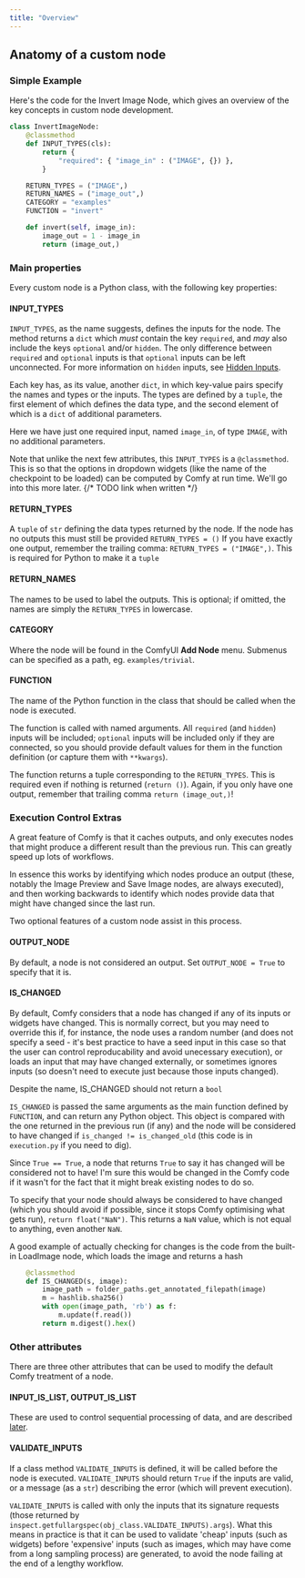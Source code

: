 ```yaml
---
title: "Overview"
---
```


## Anatomy of a custom node

### Simple Example

Here's the code for the Invert Image Node, which gives an overview of the key concepts in custom node development.

```python
class InvertImageNode:
    @classmethod
    def INPUT_TYPES(cls):
        return {
            "required": { "image_in" : ("IMAGE", {}) },
        }

    RETURN_TYPES = ("IMAGE",)
    RETURN_NAMES = ("image_out",)
    CATEGORY = "examples"
    FUNCTION = "invert"

    def invert(self, image_in):
        image_out = 1 - image_in
        return (image_out,)
```

### Main properties

Every custom node is a Python class, with the following key properties:

#### INPUT_TYPES

`INPUT_TYPES`, as the name suggests, defines the inputs for the node. The method returns a `dict`
which _must_ contain the key `required`, and _may_ also include the keys `optional` and/or `hidden`. The only difference
between `required` and `optional` inputs is that `optional` inputs can be left unconnected. 
For more information on `hidden` inputs, see [Hidden Inputs](custom_node_more_on_inputs#hidden-inputs).

Each key has, as its value, another `dict`, in which key-value pairs specify the names and types or the inputs.
The types are defined by a `tuple`, the first element of which defines the data type, 
and the second element of which is a `dict` of additional parameters. 

Here we have just one required input, named `image_in`, of type `IMAGE`, with no additional parameters.

Note that unlike the next few attributes, this `INPUT_TYPES` is a `@classmethod`. This is so
that the options in dropdown widgets (like the name of the checkpoint to be loaded) can be
computed by Comfy at run time. We'll go into this more later. {/* TODO link when written */}

#### RETURN_TYPES

A `tuple` of `str` defining the data types returned by the node. 
If the node has no outputs this must still be provided `RETURN_TYPES = ()`
<Warning>If you have exactly one output, remember the trailing comma: `RETURN_TYPES = ("IMAGE",)`. 
This is required for Python to make it a `tuple`</Warning> 

#### RETURN_NAMES

The names to be used to label the outputs. This is optional; if omitted, the names are simply the `RETURN_TYPES` in lowercase.

#### CATEGORY

Where the node will be found in the ComfyUI **Add Node** menu. Submenus can be specified as a path, eg. `examples/trivial`.

#### FUNCTION

The name of the Python function in the class that should be called when the node is executed.

The function is called with named arguments. All `required` (and `hidden`) inputs will be included; 
`optional` inputs will be included only if they are connected, so you should provide default values for them in the function
definition (or capture them with `**kwargs`).

The function returns a tuple corresponding to the `RETURN_TYPES`. This is required even if nothing is returned (`return ()`). 
Again, if you only have one output, remember that trailing comma `return (image_out,)`!

### Execution Control Extras

A great feature of Comfy is that it caches outputs, 
and only executes nodes that might produce a different result than the previous run.
This can greatly speed up lots of workflows.

In essence this works by identifying which nodes produce an output (these, notably the Image Preview and Save Image nodes, are always executed), and then working
backwards to identify which nodes provide data that might have changed since the last run.

Two optional features of a custom node assist in this process.

#### OUTPUT_NODE

By default, a node is not considered an output. Set `OUTPUT_NODE = True` to specify that it is. 

#### IS_CHANGED

By default, Comfy considers that a node has changed if any of its inputs or widgets have changed. 
This is normally correct, but you may need to override this if, for instance, the node uses a random 
number (and does not specify a seed - it's best practice to have a seed input in this case so that 
the user can control reproducability and avoid unecessary execution), or loads an input that may have
changed externally, or sometimes ignores inputs (so doesn't need to execute just because those inputs changed).

<Warning>Despite the name, IS_CHANGED should not return a `bool`</Warning> 

`IS_CHANGED` is passed the same arguments as the main function defined by `FUNCTION`, and can return any 
Python object. This object is compared with the one returned in the previous run (if any) and the node
will be considered to have changed if `is_changed != is_changed_old` (this code is in `execution.py` if you need to dig).

Since `True == True`, a node that returns `True` to say it has changed will be considered not to have! I'm sure this would
be changed in the Comfy code if it wasn't for the fact that it might break existing nodes to do so. 

To specify that your node should always be considered to have changed (which you should avoid if possible, since it 
stops Comfy optimising what gets run), `return float("NaN")`. This returns a `NaN` value, which is not equal
to anything, even another `NaN`.

A good example of actually checking for changes is the code from the built-in LoadImage node, which loads the image and returns a hash
```python
    @classmethod
    def IS_CHANGED(s, image):
        image_path = folder_paths.get_annotated_filepath(image)
        m = hashlib.sha256()
        with open(image_path, 'rb') as f:
            m.update(f.read())
        return m.digest().hex()
```

### Other attributes

There are three other attributes that can be used to modify the default Comfy treatment of a node.

#### INPUT_IS_LIST, OUTPUT_IS_LIST

These are used to control sequential processing of data, and are described [later](./custom_node_lists.mdx).

#### VALIDATE_INPUTS

If a class method `VALIDATE_INPUTS` is defined, it will be called before the node is executed.
`VALIDATE_INPUTS` should return `True` if the inputs are valid, or a message (as a `str`) describing the error (which will prevent execution).

`VALIDATE_INPUTS` is called with only the inputs that its signature requests (those returned by `inspect.getfullargspec(obj_class.VALIDATE_INPUTS).args`). 
What this means in practice is that it can be used to validate 'cheap' inputs (such as widgets) before 'expensive' inputs
(such as images, which may have come from a long sampling process) are generated, to avoid the node failing at the end of 
a lengthy workflow.
